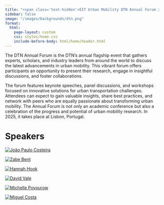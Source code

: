 ```yaml
---
title: "<span class='text-hidden'>EIT Urban Mobility DTN Annual Forum 2025</span><img class='home-logo' src='/images/logos/dtn_lisbon.png' alt='EIT Urban Mobility DTN Annual Forum 2025' />"
sidebar: false
image: "/images/backgrounds/dtn.png"
format:
  html:
    page-layout: custom
    css: styles/home.css
    include-before-body: html/home/header.html
---
```


The DTN Annual Forum is the DTN’s annual flagship event that gathers experts, scholars, and industry leaders from around the world to discuss the latest advancements in urban mobility. This vibrant forum offers participants an opportunity to present their research, engage in insightful discussions, and foster collaborations.

The forum features keynote speeches, panel discussions, and workshops focused on innovative solutions for urban transportation challenges. Attendees can expect to gain valuable insights, share best practices, and network with peers who are equally passionate about transforming urban mobility. The Annual Forum is not only an academic conference but also a celebration of the progress and potential of urban mobility research. In 2025, it takes place at Lisbon, Portugal.


# Speakers

::: {layout="[[1,1,1,1,1,1]]"}

[![João Paulo Costeira](https://isr.tecnico.ulisboa.pt/wp-content/uploads/2019/10/JPCosteira-e1580906950532.jpg)](/speakers/jcosteira.html)

[![Zabe Bent](https://nacto.org/wp-content/uploads/Bent-sq.jpg)](/speakers/zbent.html)

[![Hannah Hook](images/speakers/hhook.jpg)](/speakers/hhook.html)

[![David Vale](https://ciauddev.fa.ulisboa.pt/images/comissao-executiva/davidvale.jpg)](/speakers/dvale.html)

[![Michelle Poyourow](/images/speakers/mpoyourow.jpg)](/speakers/mpoyourow.html)

[![Miguel Costa](https://ushift.tecnico.ulisboa.pt/home/wp-content/uploads/2019/07/MG_1677-768x768.jpg)](/speakers/mcosta.html)
:::